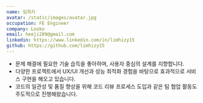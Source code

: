 ```yaml
---
name: 임희지
avatar: /static/images/avatar.jpg
occupation: FE Engineer
company: Looko
email: heeji289@gmail.com
linkedin: https://www.linkedin.com/in/limhizy15
github: https://github.com/limhizy15
---
```


- 문제 해결에 필요한 기술 습득을 좋아하며, 사용자 중심의 설계를 지향합니다.
- 다양한 프로젝트에서 UX/UI 개선과 성능 최적화 경험을 바탕으로 효과적으로 서비스 구현을 해오고 있습니다.
- 코드의 일관성 및 품질 향상을 위해 코드 리뷰 프로세스 도입과 같은 팀 협업 활동도 주도적으로 진행해왔습니다.
